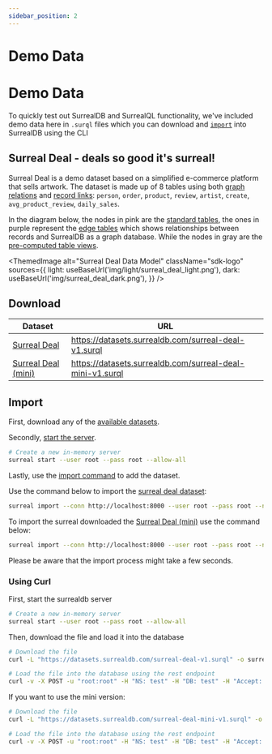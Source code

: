 ```yaml
---
sidebar_position: 2
---
```



# Demo Data

# Demo Data

To quickly test out SurrealDB and SurrealQL functionality, we've included demo data here in `.surql` files which you can download and [`import`](/docs/1.0.x/cli/import) into SurrealDB using the CLI

## Surreal Deal - deals so good it's surreal!

Surreal Deal is a demo dataset based on a simplified e-commerce platform that sells artwork.
The dataset is made up of 8 tables using both [graph relations](/docs/1.0.x/surrealql/statements/relate) and [record links](/docs/surrealql/datamodel/records):
`person`, `order`, `product`, `review`, `artist`, `create`, `avg_product_review`, `daily_sales`.

In the diagram below, the nodes in pink are the [standard tables](/docs/1.0.x/surrealql/statements/define/table), the ones in purple represent the [edge tables](/docs/1.0.x/surrealql/statements/relate) which shows relationships between records and SurrealDB as a graph database. While the nodes in gray are the [pre-computed table views](/docs/1.0.x/surrealql/statements/define/table).

<ThemedImage
  alt="Surreal Deal Data Model"
  className="sdk-logo"
  sources={{
    light: useBaseUrl('img/light/surreal_deal_light.png'),
    dark: useBaseUrl('img/surreal_deal_dark.png'),
  }}
/>

## Download

| Dataset                                                                          | URL                                                       |
| -------------------------------------------------------------------------------- | --------------------------------------------------------- |
| [Surreal Deal](https://datasets.surrealdb.com/surreal-deal-v1.surql)             | https://datasets.surrealdb.com/surreal-deal-v1.surql      |
| [Surreal Deal (mini)](https://datasets.surrealdb.com/surreal-deal-mini-v1.surql) | https://datasets.surrealdb.com/surreal-deal-mini-v1.surql |

## Import

First, download any of the [available datasets](#download).

Secondly, [start the server](/docs/1.0.x/cli/start).

```bash
# Create a new in-memory server
surreal start --user root --pass root --allow-all
```

Lastly, use the [import command](/docs/1.0.x/cli/import) to add the dataset.

Use the command below to import the [surreal deal dataset](https://datasets.surrealdb.com/surreal-deal-v1.surql): 

```bash
surreal import --conn http://localhost:8000 --user root --pass root --ns test --db test surreal-deal-v1.surql
```

To import the surreal downloaded the [Surreal Deal (mini)](https://datasets.surrealdb.com/surreal-deal-mini-v1.surql) use the command below:

```bash
surreal import --conn http://localhost:8000 --user root --pass root --ns test --db test surreal-deal-mini-v1.surql
```

Please be aware that the import process might take a few seconds.

### Using Curl

First, start the surrealdb server

```bash
# Create a new in-memory server
surreal start --user root --pass root --allow-all
```

Then, download the file and load it into the database

```bash
# Download the file
curl -L "https://datasets.surrealdb.com/surreal-deal-v1.surql" -o surreal-deal-v1.surql

# Load the file into the database using the rest endpoint
curl -v -X POST -u "root:root" -H "NS: test" -H "DB: test" -H "Accept: application/json" --data-binary @surreal-deal-v1.surql http://localhost:8000/import
```

If you want to use the mini version:

```bash
# Download the file
curl -L "https://datasets.surrealdb.com/surreal-deal-mini-v1.surql" -o surreal-deal-mini-v1.surql

# Load the file into the database using the rest endpoint
curl -v -X POST -u "root:root" -H "NS: test" -H "DB: test" -H "Accept: application/json" --data-binary @surreal-deal-mini-v1.surql http://localhost:8000/import
```